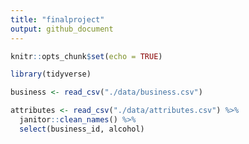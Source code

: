 ```yaml
---
title: "finalproject"
output: github_document
---
```


```r
knitr::opts_chunk$set(echo = TRUE)

library(tidyverse)
```

```r
business <- read_csv("./data/business.csv")
```

```r
attributes <- read_csv("./data/attributes.csv") %>% 
  janitor::clean_names() %>% 
  select(business_id, alcohol)
```

